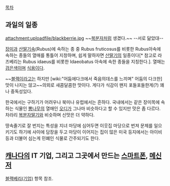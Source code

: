 [[목차]]
== 과일의 일종 ==
attachment:uploadfile/blackberrie.jpg
~~[[복분자]]처럼 생겼다.~~ --서로 닮았대--

[[장미]]과 [[산딸기]]속(Rubus)에 속하는 종 중 Rubus fruticosus를 비롯한 Rubus아속에 속하는 종들의 열매를 통틀어 지창하며, 쉽게 말하자면 [[산딸기]]의 일종이다[* 참고로 라즈베리는 Rubus idaeus를 비롯한 Idaeobatus 아속에 속한 종들을 지칭한다.]. 열매는 [[검은색]]이며 [[식용]]이다. 

~~[[블랙]]이라고는 하지만 [wiki:"어둠에다크에서 죽음의데스를 느끼며" 어둠의 다크한] 맛이 나지는 않고~~의외로 새콤달콤한 맛이다. 게다가 식감이 왠지 포들포들한게(?) 꽤나 중독성있다.

한국에서는 구하기가 어려우나 북미나 유럽에서는 흔하다. 국내에서는 같은 장미목에 속하는 식물인 [[뽕나무]]의 열매인 [[오디]]가 그나마 비슷하다고 할 수 있지만 맛은 좀 다르다. 차라리 [[복분자]]딸기와 비슷하며 신맛은 더 약하다.

땅속줄기로 잘 번지는 특성을 지녀 마당에 심어두면 이웃집 마당으로 번져 문제를 일으키기도 하기에 사이에 담장을 두고 마당이 이어지는 집이 많은 미국 등지에서는 아이비 등과 더불어 심는게 민폐인 식물로 간주되기도 한다.

== [[캐나다]]의 IT 기업, 그리고 그곳에서 만드는 [[스마트폰]], [[메신저]] ==
[[블랙베리(기업)]] 항목 참조.
